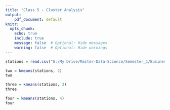 ```yaml
---
title: "Class 5 - Cluster Analysis"
output:
    pdf_document: default
knitr:
  opts_chunk: 
    echo: true
    include: true
    message: false  # Optional: Hide messages
    warning: false  # Optional: Hide warnings
---
```


```r
stations = read.csv("G:/My Drive/Master-Data-Science/Semester_1/Business_Analytics/Data/Ch5_bike_station_locations.csv")
```

```r
two = kmeans(stations, 2)
two
```

```r
three = kmeans(stations, 3)
three
```

```r
four = kmeans(stations, 4)
four
```
